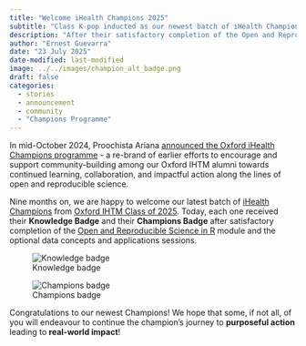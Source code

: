 ```yaml
---
title: "Welcome iHealth Champions 2025"
subtitle: "Class K-pop inducted as our newest batch of iHealth Champions"
description: "After their satisfactory completion of the Open and Reproducible Science in R module and for the first batch to have had the option to undertake specific sessions on data concepts and applications, we are happy to announce the induction of our latest batch of iHealth Champions."
author: "Ernest Guevarra"
date: "23 July 2025"
date-modified: last-modified
image: ../../images/champion_alt_badge.png
draft: false
categories:
  - stories
  - announcement
  - community
  - "Champions Programme"
---
```


<!---
::: {.column-margin}

**Cite:**
Ariana, P. (2024, October 16). It takes a village…. Oxford iHealth. [https://doi.org/10.59350/x8apg-7kb31](https://doi.org/10.59350/x8apg-7kb31)

:::
--->

In mid-October 2024, Proochista Ariana [announced the Oxford iHealth Champions programme](https://oxford-ihtm.io/posts/2024-10-26-it-takes-a-village/) - a re-brand of earlier efforts to encourage and support community-building among our Oxford IHTM alumni towards continued learning, collaboration, and impactful action along the lines of open and reproducible science.

Nine months on, we are happy to welcome our latest batch of [iHealth Champions](https://oxford-ihtm.io/champions/) from [Oxford IHTM Class of 2025](https://oxford-ihtm.io/posts/2024-10-03-welcome-class-2025/). Today, each one received their **Knowledge Badge** and their **Champions Badge** after satisfactory completion of the [Open and Reproducible Science in R](https://oxford-ihtm.io/teaching/) module and the optional data concepts and applications sessions.

::: {layout-ncol="2"}

![Knowledge badge](../../images/knowledge_badge.png)

![Champions badge](../../images/champion_alt_badge.png)

:::

Congratulations to our newest Champions! We hope that some, if not all, of you will endeavour to continue the champion's journey to **purposeful action** leading to **real-world impact**!



